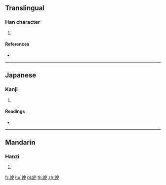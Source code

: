 {{character info/new}}
==Translingual==

===Han character===
{{Han char|rn=149|rad=言|as=05|sn=12|four=|canj=YRLWL}}

# {{defn|Han|sort=言05}}

====References====
* {{Han ref|kx=1152.200|dkj=35333|dj=1619.080|hdz=63953.110|uh=8A37|ud=35383}}

----

==Japanese==

===Kanji===
{{ja-kanji|grade=|rs=言05}}

# {{defn|lang=ja|sort=言05}}

====Readings====
* {{ja-readings|on=[[しん]] (shin)|kun=[[とく]] (toku)|nanori=}}

----

==Mandarin==

===Hanzi===
{{cmn-hanzi|pin=[[shēn]] ([[shen1]])|wg=shen<sup>1</sup>}}

# {{defn|lang=cmn|sort=言05}}

[[fr:訷]]
[[hu:訷]]
[[pl:訷]]
[[th:訷]]
[[zh:訷]]
